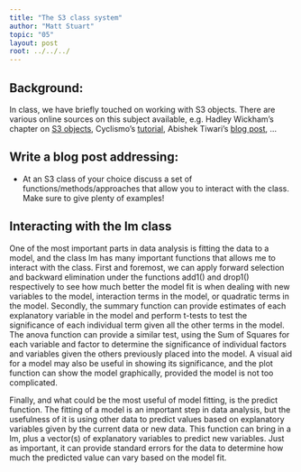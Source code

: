 ```yaml
---
title: "The S3 class system"
author: "Matt Stuart"
topic: "05"
layout: post
root: ../../../
---
```



## Background:

In class, we have briefly touched on working with S3 objects. There are various online sources on this subject available, e.g. Hadley Wickham's chapter on [S3 objects](http://adv-r.had.co.nz/OO-essentials.html#s3), Cyclismo's [tutorial](http://www.cyclismo.org/tutorial/R/s3Classes.html), Abishek Tiwari's [blog post](https://abhishek-tiwari.com/hacking/class-and-objects-in-r-s3-style), ...


## Write a blog post addressing:

- At an S3 class of your choice discuss a set of functions/methods/approaches that allow you to interact with the class. Make sure to give plenty of examples!

## Interacting with the lm class

One of the most important parts in data analysis is fitting the data to a model, and the class lm has many important functions that allows me to interact with the class.  First and foremost, we can apply forward selection and backward elimination under the functions add1() and drop1() respectively to see how much better the model fit is when dealing with new variables to the model, interaction terms in the model, or quadratic terms in the model.  Secondly, the summary function can provide estimates of each explanatory variable in the model and perform t-tests to test the significance of each individual term given all the other terms in the model.  The anova function can provide a similar test, using the Sum of Squares for each variable and factor to determine the significance of individual factors and variables given the others previously placed into the model.  A visual aid for a model may also be useful in showing its significance, and the plot function can show the model graphically, provided the model is not too complicated.  

Finally, and what could be the most useful of model fitting, is the predict function.  The fitting of a model is an important step in data analysis, but the usefulness of it is using other data to predict values based on explanatory variables given by the current data or new data.  This function can bring in a lm, plus a vector(s) of explanatory variables to predict new variables.  Just as important, it can provide standard errors for the data to determine how much the predicted value can vary based on the model fit.
